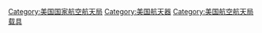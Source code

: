 [[Category:美国国家航空航天局|Category:美国国家航空航天局]]
[[Category:美国航天器|Category:美国航天器]]
[[Category:美国航空航天局载具|Category:美国航空航天局载具]]